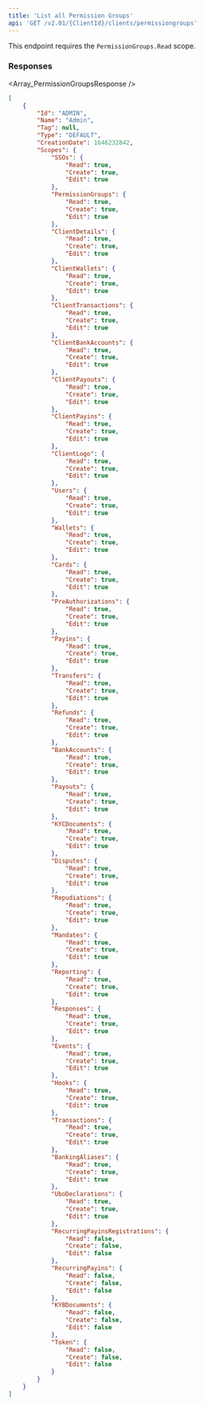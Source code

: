 ```yaml
---
title: 'List all Permission Groups'  
api: 'GET /v2.01/{ClientId}/clients/permissiongroups'  
---
```



This endpoint requires the `PermissionGroups.Read` scope.
  
### Responses  

<AccordionGroup><Accordion title="200">  

<Array_PermissionGroupsResponse /></Accordion></AccordionGroup>  

<ResponseExample>  

```json 200  
[
    {
        "Id": "ADMIN",
        "Name": "Admin",
        "Tag": null,
        "Type": "DEFAULT",
        "CreationDate": 1646232842,
        "Scopes": {
            "SSOs": {
                "Read": true,
                "Create": true,
                "Edit": true
            },
            "PermissionGroups": {
                "Read": true,
                "Create": true,
                "Edit": true
            },
            "ClientDetails": {
                "Read": true,
                "Create": true,
                "Edit": true
            },
            "ClientWallets": {
                "Read": true,
                "Create": true,
                "Edit": true
            },
            "ClientTransactions": {
                "Read": true,
                "Create": true,
                "Edit": true
            },
            "ClientBankAccounts": {
                "Read": true,
                "Create": true,
                "Edit": true
            },
            "ClientPayouts": {
                "Read": true,
                "Create": true,
                "Edit": true
            },
            "ClientPayins": {
                "Read": true,
                "Create": true,
                "Edit": true
            },
            "ClientLogo": {
                "Read": true,
                "Create": true,
                "Edit": true
            },
            "Users": {
                "Read": true,
                "Create": true,
                "Edit": true
            },
            "Wallets": {
                "Read": true,
                "Create": true,
                "Edit": true
            },
            "Cards": {
                "Read": true,
                "Create": true,
                "Edit": true
            },
            "PreAuthorizations": {
                "Read": true,
                "Create": true,
                "Edit": true
            },
            "Payins": {
                "Read": true,
                "Create": true,
                "Edit": true
            },
            "Transfers": {
                "Read": true,
                "Create": true,
                "Edit": true
            },
            "Refunds": {
                "Read": true,
                "Create": true,
                "Edit": true
            },
            "BankAccounts": {
                "Read": true,
                "Create": true,
                "Edit": true
            },
            "Payouts": {
                "Read": true,
                "Create": true,
                "Edit": true
            },
            "KYCDocuments": {
                "Read": true,
                "Create": true,
                "Edit": true
            },
            "Disputes": {
                "Read": true,
                "Create": true,
                "Edit": true
            },
            "Repudiations": {
                "Read": true,
                "Create": true,
                "Edit": true
            },
            "Mandates": {
                "Read": true,
                "Create": true,
                "Edit": true
            },
            "Reporting": {
                "Read": true,
                "Create": true,
                "Edit": true
            },
            "Responses": {
                "Read": true,
                "Create": true,
                "Edit": true
            },
            "Events": {
                "Read": true,
                "Create": true,
                "Edit": true
            },
            "Hooks": {
                "Read": true,
                "Create": true,
                "Edit": true
            },
            "Transactions": {
                "Read": true,
                "Create": true,
                "Edit": true
            },
            "BankingAliases": {
                "Read": true,
                "Create": true,
                "Edit": true
            },
            "UboDeclarations": {
                "Read": true,
                "Create": true,
                "Edit": true
            },
            "RecurringPayinsRegistrations": {
                "Read": false,
                "Create": false,
                "Edit": false
            },
            "RecurringPayins": {
                "Read": false,
                "Create": false,
                "Edit": false
            },
            "KYBDocuments": {
                "Read": false,
                "Create": false,
                "Edit": false
            },
            "Token": {
                "Read": false,
                "Create": false,
                "Edit": false
            }
        }
    }
]  
 ```  

</ResponseExample>

<RequestExample>

</RequestExample>